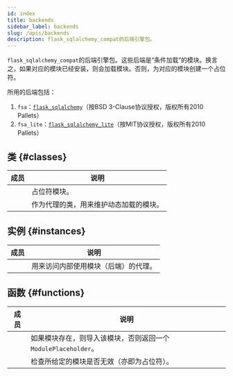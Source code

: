 ```yaml
---
id: index
title: backends
sidebar_label: backends
slug: /apis/backends
description: flask_sqlalchemy_compat的后端引擎包。
---
```




<APITopBar type="module" source="backends" />

`flask_sqlalchemy_compat`的后端引擎包。这些后端是“条件加载”的模块。换言之，如果对应的模块已经安装，则会加载模块。否则，为对应的模块创建一个占位符。

所用的后端包括：

1. `fsa`：[`flask_sqlalchemy`<IconExternalLink/>][link-fsa]（按BSD 3-Clause协议授权，版权所有2010 Pallets）
2. `fsa_lite`：[`flask_sqlalchemy_lite`<IconExternalLink/>][link-fsa-lite]（按MIT协议授权，版权所有2010 Pallets）

## 类 {#classes}

|                                              成员                                              | <center>说明</center>                  |
| :--------------------------------------------------------------------------------------------: | -------------------------------------- |
| [<IconObjType type="class" hasText={true} text="ModulePlaceholder"/>](./ModulePlaceholder.mdx) | 占位符模块。                           |
|      [<IconObjType type="class" hasText={true} text="BackendProxy"/>](./BackendProxy.mdx)      | 作为代理的类，用来维护动态加载的模块。 |

## 实例 {#instances}

|                                 成员                                 | <center>说明</center>                |
| :------------------------------------------------------------------: | ------------------------------------ |
| [<IconObjType type="obj" hasText={true} text="proxy"/>](./proxy.mdx) | 用来访问内部使用模块（后端）的代理。 |

## 函数 {#functions}

|                                              成员                                               | <center>说明</center>                                         |
| :---------------------------------------------------------------------------------------------: | ------------------------------------------------------------- |
| [<IconObjType type="func" hasText={true} text="conditional_import"/>](./conditional_import.mdx) | 如果模块存在，则导入该模块，否则返回一个`ModulePlaceholder`。 |
|  [<IconObjType type="func" hasText={true} text="is_module_invalid"/>](./is_module_invalid.mdx)  | 检查所给定的模块是否无效（亦即为占位符）。                    |

[link-fsa]: https://flask-sqlalchemy.palletsprojects.com
[link-fsa-lite]: https://flask-sqlalchemy-lite.readthedocs.io
